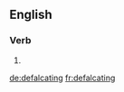 
==English==

===Verb===
{{head|en}}

# {{present participle of|defalcate|lang=en}}

[[de:defalcating]]
[[fr:defalcating]]